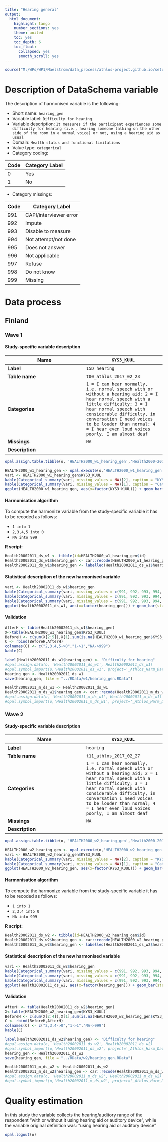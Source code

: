 ```yaml
---
title: "Hearing general"
output:
  html_document:
    highlight: tango
    number_sections: yes
    theme: united
    toc: yes
    toc_depth: 6
    toc_float:
      collapsed: yes
      smooth_scroll: yes
---
```


<!-- ########################################################## --> 

<!-- # Installation, loading packages -->
<!-- **R script:** -->

```r
source("M:/WPs/WP1/Maelstrom/data_process/athlos-project.github.io/setup_iago.r")
```
<!-- ########################################################## --> 



# Description of DataSchema variable

The description of harmonised variable is the following:


* Short name: `hearing_gen`
* Variable label: `Difficulty for hearing`
* Variable description: `It measures if the participant experiences some difficulty for hearing (i.e., hearing someone talking on the other side of the room in a normal voice) or not, using a hearing aid as usual`
* Domain: `Health status and functional limitations`
* Value type: `categorical`
* Category coding:

**Code** | **Category Label**
-------- | ------------------
0        | Yes
1        | No
* Category missings: 

**Code** | **Category Label**
----| ------------------
991 | CAPI/interviewer error
992 | Impute
993 | Disable to measure
994 | Not attempt/not done
995 | Does not answer
996 | Not applicable
997 | Refuse
998 | Do not know
999 | Missing

# Data process



## Finland


### Wave 1 

#### Study-specific variable description




| **Name** | `KYS3_KUUL`|
|-|-|
| **Label** | `15D hearing` |
| **Table name** | `t00_athlos_2017_02_23` |
| **Categories** |`1 = I can hear normally, i.e. normal speech with or without a hearing aid; 2 = I hear normal speech with a little difficulty; 3 = I hear normal speech with considerable difficulty, in conversation I need voices to be louder than normal; 4 = I hear even loud voices poorly, I am almost deaf` |
| **Missings** | `NA` |
| **Description** |  |


```r
opal.assign.table.tibble(o, 'HEALTH2000_w1_hearing_gen','Health2000-2011.t00_athlos_2017_02_23', variables=list('KYS3_KUUL'), missings = TRUE)
```

```r
HEALTH2000_w1_hearing_gen <- opal.execute(o,'HEALTH2000_w1_hearing_gen')
vari <- HEALTH2000_w1_hearing_gen$KYS3_KUUL
kable(Categorical_summary(vari, missing_values = NA)[2], caption = "KYS3_KUUL")
kable(Categorical_summary(vari, missing_values = NA)[1], caption = "Category")
ggplot(HEALTH2000_w1_hearing_gen, aes(x=factor(KYS3_KUUL))) + geom_bar(stat="count", width=0.4, fill="steelblue") + xlab("Hearing - General") + ylab("Frequency")
```

#### Harmonisation algorithm

To compute the harmonize variable from the study-specific variable it has to be recoded as follows:

* `1 into 1` 
* `2,3,4,5 into 0` 
* `NA into 999`

**R script:**
```r
Health20002011_ds_w1 <- tibble(id=HEALTH2000_w1_hearing_gen$id)
Health20002011_ds_w1$hearing_gen <- car::recode(HEALTH2000_w1_hearing_gen$KYS3_KUUL, "1 = '1';2 = '0';3 = '0';4 = '0';5 = '0';NA = '999' ")
Health20002011_ds_w1$hearing_gen <- labelled(Health20002011_ds_w1$hearing_gen, labels = c(Yes=0, No=1,Missing=999, Do_not_know=998, Refuse=997, Not_applicable=996, Does_not_answer=995,  Not_attempt_not_done=994, Disable_to_measure=993, Impute=992, CAPI_interviewer_error=991))
```

#### Statistical description of the new harmonised variable
```r
vari <- Health20002011_ds_w1$hearing_gen
kable(Categorical_summary(vari, missing_values = c(991, 992, 993, 994, 995, 996, 997, 998, 999))[3], caption = "hearing_gen")
kable(Categorical_summary(vari, missing_values = c(991, 992, 993, 994, 995, 996, 997, 998, 999))[1], caption = "Category")
kable(Categorical_summary(vari, missing_values = c(991, 992, 993, 994, 995, 996, 997, 998, 999))[2], caption = "Type of missing")
ggplot(Health20002011_ds_w1, aes(x=factor(hearing_gen))) + geom_bar(stat="count", width=0.4, fill="steelblue") + xlab("Hearing - General") + ylab("Frequency")
```

#### Validation
```r
AfterH <- table(Health20002011_ds_w1$hearing_gen)
X<-table(HEALTH2000_w1_hearing_gen$KYS3_KUUL)
BeforeH <- c(sum(X[2:5]),X[1],sum(is.na(HEALTH2000_w1_hearing_gen$KYS3_KUUL)))
C <- rbind(BeforeH,AfterH)
colnames(C) <- c("2,3,4,5->0","1->1","NA->999")  
kable(C)
```






```r

label(Health20002011_ds_w1$hearing_gen) <- "Difficulty for hearing"
#opal.assign.data(o, 'Health20002011_ds_w1', Health20002011_ds_w1)
#opal.symbol_import(o,'Health20002011_ds_w1', project='_Athlos_Harm_Dataset')
hearing_gen <- Health20002011_ds_w1
save(hearing_gen, file = "../RData/w1/hearing_gen.RData")

Health20002011_m_ds_w1 <- Health20002011_ds_w1
Health20002011_m_ds_w1$hearing_gen <- car::recode(Health20002011_m_ds_w1$hearing_gen, "c(991, 992, 993, 994, 995, 996, 997,998, 999)=NA")
#opal.assign.data(o, 'Health20002011_m_ds_w1', Health20002011_m_ds_w1)
#opal.symbol_import(o,'Health20002011_m_ds_w1', project='_Athlos_Harm_Dataset')
```



### Wave 2

#### Study-specific variable description




| **Name** | `KYS3_KUUL`|
|-|-|
| **Label** | `hearing` |
| **Table name** | `t11_athlos_2017_02_27` |
| **Categories** |`1 = I can hear normally, i.e. normal speech with or without a hearing aid; 2 = I hear normal speech with a little difficulty; 3 = I hear normal speech with considerable difficulty, in conversation I need voices to be louder than normal; 4 = I hear even loud voices poorly, I am almost deaf` |
| **Missings** | `NA` |
| **Description** |  |


```r
opal.assign.table.tibble(o, 'HEALTH2000_w2_hearing_gen','Health2000-2011.t11_athlos_2017_02_27', variables=list('KYS3_KUUL'), missings = TRUE)
```

```r
HEALTH2000_w2_hearing_gen <- opal.execute(o,'HEALTH2000_w2_hearing_gen')
vari <- HEALTH2000_w2_hearing_gen$KYS3_KUUL
kable(Categorical_summary(vari, missing_values = NA)[2], caption = "KYS3_KUUL")
kable(Categorical_summary(vari, missing_values = NA)[1], caption = "Category")
ggplot(HEALTH2000_w2_hearing_gen, aes(x=factor(KYS3_KUUL))) + geom_bar(stat="count", width=0.4, fill="steelblue") + xlab("Hearing - General") + ylab("Frequency")
```

#### Harmonisation algorithm

To compute the harmonize variable from the study-specific variable it has to be recoded as follows:

* `1 into 1` 
* `2,3,4 into 0` 
* `NA into 999`

**R script:**
```r
Health20002011_ds_w2 <- tibble(id=HEALTH2000_w2_hearing_gen$id)
Health20002011_ds_w2$hearing_gen <- car::recode(HEALTH2000_w2_hearing_gen$KYS3_KUUL, "1 = '1';2 = '0';3 = '0';4 = '0';NA = '999' ")
Health20002011_ds_w2$hearing_gen <- labelled(Health20002011_ds_w2$hearing_gen, labels = c(Yes=0, No=1,Missing=999, Do_not_know=998, Refuse=997, Not_applicable=996, Does_not_answer=995,  Not_attempt_not_done=994, Disable_to_measure=993, Impute=992, CAPI_interviewer_error=991))
```

#### Statistical description of the new harmonised variable
```r
vari <- Health20002011_ds_w2$hearing_gen
kable(Categorical_summary(vari, missing_values = c(991, 992, 993, 994, 995, 996, 997, 998, 999))[3], caption = "hearing_gen")
kable(Categorical_summary(vari, missing_values = c(991, 992, 993, 994, 995, 996, 997, 998, 999))[1], caption = "Category")
kable(Categorical_summary(vari, missing_values = c(991, 992, 993, 994, 995, 996, 997, 998, 999))[2], caption = "Type of missing")
ggplot(Health20002011_ds_w2, aes(x=factor(hearing_gen))) + geom_bar(stat="count", width=0.4, fill="steelblue") + xlab("Hearing - General") + ylab("Frequency")
```

#### Validation
```r
AfterH <- table(Health20002011_ds_w2$hearing_gen)
X<-table(HEALTH2000_w2_hearing_gen$KYS3_KUUL)
BeforeH <- c(sum(X[2:4]),X[1],sum(is.na(HEALTH2000_w2_hearing_gen$KYS3_KUUL)))
C <- rbind(BeforeH,AfterH)
colnames(C) <- c("2,3,4->0","1->1","NA->999")  
kable(C)
```






```r

label(Health20002011_ds_w2$hearing_gen) <- "Difficulty for hearing"
#opal.assign.data(o, 'Health20002011_ds_w2', Health20002011_ds_w2)
#opal.symbol_import(o,'Health20002011_ds_w2', project='_Athlos_Harm_Dataset')
hearing_gen <- Health20002011_ds_w2
save(hearing_gen, file = "../RData/w2/hearing_gen.RData")

Health20002011_m_ds_w2 <- Health20002011_ds_w2
Health20002011_m_ds_w2$hearing_gen <- car::recode(Health20002011_m_ds_w2$hearing_gen, "c(991, 992, 993, 994, 995, 996, 997,998, 999)=NA")
#opal.assign.data(o, 'Health20002011_m_ds_w2', Health20002011_m_ds_w2)
#opal.symbol_import(o,'Health20002011_m_ds_w2', project='_Athlos_Harm_Dataset')
```




# Quality estimation
In this study the variable collects the hearing/auditory range of the respondent "with or without it using hearing aid 
or auditory device", while the variable original definition was: "using hearing aid or auditory device"

```r
opal.logout(o)
```

